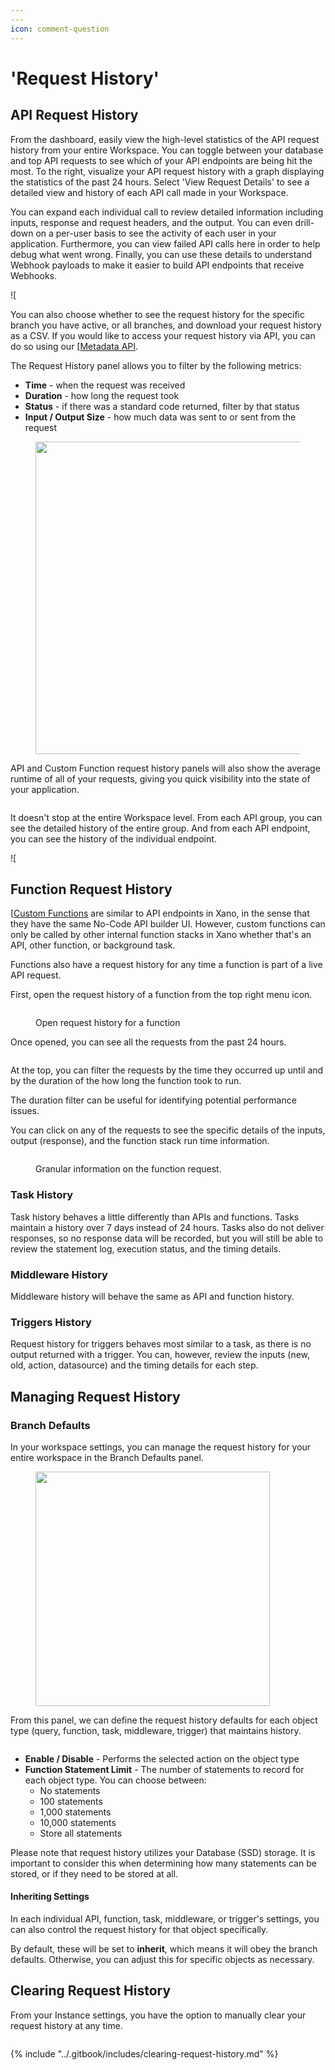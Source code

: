 ```yaml
---
---
icon: comment-question
---
```


# 'Request History'

## API Request History

From the dashboard, easily view the high-level statistics of the API request history from your entire Workspace. You can toggle between your database and top API requests to see which of your API endpoints are being hit the most. To the right, visualize your API request history with a graph displaying the statistics of the past 24 hours. Select 'View Request Details' to see a detailed view and history of each API call made in your Workspace.

You can expand each individual call to review detailed information including inputs, response and request headers, and the output. You can even drill-down on a per-user basis to see the activity of each user in your application. Furthermore, you can view failed API calls here in order to help debug what went wrong. Finally, you can use these details to understand Webhook payloads to make it easier to build API endpoints that receive Webhooks.

![[](https://s3.amazonaws.com/olvy-production/media/organisation_a63a9786-9404-4582-9fdd-1f8e7b2cb6ca/images/0f9571bc-99ac-416c-bb9a-4e4ccf3edc66.gif)

You can also choose whether to see the request history for the specific branch you have active, or all branches, and download your request history as a CSV. If you would like to access your request history via API, you can do so using our [[Metadata API](../xano-features/metadata-api/).

The Request History panel allows you to filter by the following metrics:

* **Time** - when the request was received
* **Duration** - how long the request took
* **Status** - if there was a standard code returned, filter by that status
* **Input / Output Size** - how much data was sent to or sent from the request

<figure><img src="..//assets/CleanShot 2024-04-02 at 11.43.30.png" alt="" width="500" /><figcaption></figcaption></figure>

API and Custom Function request history panels will also show the average runtime of all of your requests, giving you quick visibility into the state of your application.

<figure><img src="..//assets/CleanShot 2024-09-11 at 14.51.30.png" alt="" /><figcaption></figcaption></figure>

It doesn't stop at the entire Workspace level. From each API group, you can see the detailed history of the entire group. And from each API endpoint, you can see the history of the individual endpoint.

![[](https://s3.amazonaws.com/olvy-production/media/organisation_a63a9786-9404-4582-9fdd-1f8e7b2cb6ca/images/29956df3-531c-4c0c-8334-e7c5f27db306.gif)

## Function Request History

[[Custom Functions](../the-function-stack/functions/custom-functions.mdx) are similar to API endpoints in Xano, in the sense that they have the same No-Code API builder UI. However, custom functions can only be called by other internal function stacks in Xano whether that's an API, other function, or background task.

Functions also have a request history for any time a function is part of a live API request.&#x20;

First, open the request history of a function from the top right menu icon.

<figure><img src="..//assets/CleanShot 2024-01-15 at 17.11.27.png" alt="" /><figcaption><p>Open request history for a function</p></figcaption></figure>

Once opened, you can see all the requests from the past 24 hours.

<figure><img src="..//assets/CleanShot 2024-01-15 at 17.13.19.png" alt="" /><figcaption></figcaption></figure>

At the top, you can filter the requests by the time they occurred up until and by the duration of the how long the function took to run.

<Info>

The duration filter can be useful for identifying potential performance issues.

</Info>

You can click on any of the requests to see the specific details of the inputs, output (response), and the function stack run time information.

<figure><img src="..//assets/CleanShot 2024-01-15 at 17.17.15.png" alt="" /><figcaption><p>Granular information on the function request.</p></figcaption></figure>

### Task History

Task history behaves a little differently than APIs and functions. Tasks maintain a history over 7 days instead of 24 hours. Tasks also do not deliver responses, so no response data will be recorded, but you will still be able to review the statement log, execution status, and the timing details.

### Middleware History

Middleware history will behave the same as API and function history.

### Triggers History

Request history for triggers behaves most similar to a task, as there is no output returned with a trigger. You can, however, review the inputs (new, old, action, datasource) and the timing details for each step.

## Managing Request History

### Branch Defaults

In your workspace settings, you can manage the request history for your entire workspace in the Branch Defaults panel.

<figure><img src="..//assets/CleanShot 2024-04-02 at 12.30.06.png" alt="" width="375" /><figcaption></figcaption></figure>

From this panel, we can define the request history defaults for each object type (query, function, task, middleware, trigger) that maintains history.

<figure><img src="..//assets/CleanShot 2024-04-04 at 18.59.26.png" alt="" /><figcaption></figcaption></figure>

* **Enable / Disable** - Performs the selected action on the object type
* **Function Statement Limit** - The number of statements to record for each object type. You can choose between:
  * No statements
  * 100 statements
  * 1,000 statements
  * 10,000 statements
  * Store all statements

<Warning>

Please note that request history utilizes your Database (SSD) storage. It is important to consider this when determining how many statements can be stored, or if they need to be stored at all.

</Warning>

#### Inheriting Settings

In each individual API, function, task, middleware, or trigger's settings, you can also control the request history for that object specifically.

By default, these will be set to **inherit**, which means it will obey the branch defaults. Otherwise, you can adjust this for specific objects as necessary.

## Clearing Request History

From your Instance settings, you have the option to manually clear your request history at any time.

<figure><img src="..//assets/CleanShot 2024-04-02 at 12.26.46.png" alt="" /><figcaption></figcaption></figure>

{% include "../.gitbook/includes/clearing-request-history.md" %}